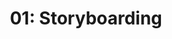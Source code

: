 ---
title: '01: Storyboarding'
summary: |
    Draw out Ficus' motivation for business and frame it as a relatable short story.
start: 2025-02-03
duration: 14 days
owner:
    image: '@images/avatars/kb.jpg'
    title: kb
status: progress
details:
    -
        title: Activities
        body: |
            - Research the Ficus niche (as understood)
            - Host two stakeholder sessions to draw out more information
            - Write and present a draft of Ficus
    -
        title: Deliverables
        body: |
            - Succinct definition of Ficus's purpose
            - Differentiated headline for marketing materials (peppy enough to serve as tagline, potentially)
            - Minimum 200-word "Purpose of Ficus" essay
    -
        title: Readings
        body: |
            - [Asset Management Definition](https://money.usnews.com/investing/term/asset-management)
            - [About BlackRock](https://www.blackrock.com/corporate/about-us)
            - [Top 10 resolutions for wealth and asset management success in 2025](https://www.ey.com/en_us/insights/wealth-asset-management/2025-global-wealth-asset-management-outlook)
---